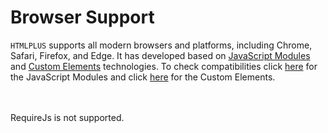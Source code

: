 # Browser Support

`HTMLPLUS` supports all modern browsers and platforms, including Chrome, Safari, Firefox, and Edge. It has developed based on [JavaScript Modules](https://mdn.io/modules) and [Custom Elements](https://mdn.io/custom-elements) technologies. To check compatibilities click [here](https://caniuse.com/?search=modules) for the JavaScript Modules and click [here](https://caniuse.com/?search=customElements) for the Custom Elements.

<br/>

<Browsers />

<br/>

<Alert type="error">
  RequireJs is not supported.
</Alert>
